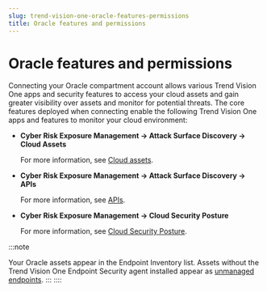 ```yaml
---
slug: trend-vision-one-oracle-features-permissions
title: Oracle features and permissions
---
```

# Oracle features and permissions

Connecting your Oracle compartment account allows various Trend Vision One apps and security features to access your cloud assets and gain greater visibility over assets and monitor for potential threats. The core features deployed when connecting enable the following Trend Vision One apps and features to monitor your cloud environment:

- **Cyber Risk Exposure Management → Attack Surface Discovery → Cloud Assets**

  For more information, see [Cloud assets](cloud-assets.mdx).

- **Cyber Risk Exposure Management → Attack Surface Discovery → APIs**

  For more information, see [APIs](apis.mdx).

- **Cyber Risk Exposure Management → Cloud Security Posture**

  For more information, see [Cloud Security Posture](cloud-posture.mdx).

:::note

Your Oracle assets appear in the Endpoint Inventory list. Assets without the Trend Vision One Endpoint Security agent installed appear as [unmanaged endpoints](endpoint-list-faq.mdx).
:::
::::
